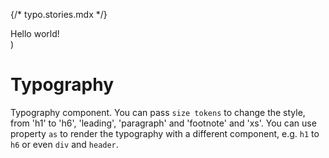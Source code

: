 {/* typo.stories.mdx */}


<Meta of={TypoStories} />

  <div>
    <Typography {...args}>Hello world!</Typography>
  </div>
)

# Typography

Typography component. You can pass `size tokens` to change the style, from 'h1' to 'h6', 'leading', 'paragraph' and 'footnote' and 'xs'.
You can use property `as` to render the typography with a different component, e.g. `h1` to `h6` or even `div` and `header`.

<Canvas>
  <Story of={TypoStories.Heading1} />
</Canvas>

<Canvas>
  <Story of={TypoStories.Heading2} />
</Canvas>

<Canvas>
  <Story of={TypoStories.Heading3} />
</Canvas>

<Canvas>
  <Story of={TypoStories.Heading4} />
</Canvas>

<Canvas>
  <Story of={TypoStories.Heading5} />
</Canvas>

<Canvas>
  <Story of={TypoStories.Heading6} />
</Canvas>

<Canvas>
  <Story of={TypoStories.Default} />
</Canvas>

<Canvas>
  <Story of={TypoStories.Leading} />
</Canvas>

<Canvas>
  <Story of={TypoStories.Footnotes} />
</Canvas>

<Canvas>
  <Story of={TypoStories.XSmall} />
</Canvas>
